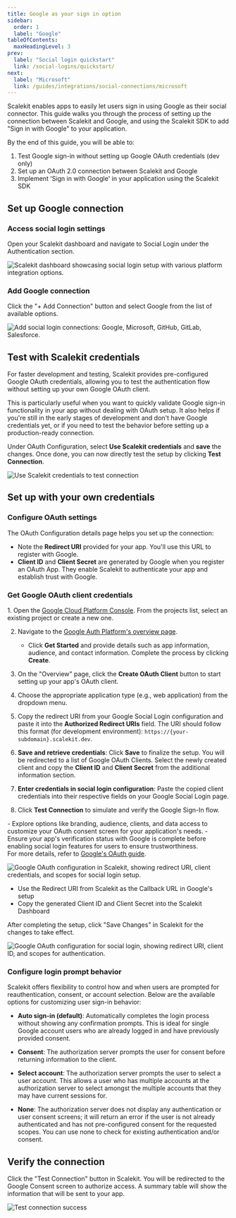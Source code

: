 ```yaml
---
title: Google as your sign in option
sidebar:
  order: 1
  label: "Google"
tableOfContents:
  maxHeadingLevel: 3
prev:
  label: "Social login quickstart"
  link: /social-logins/quickstart/
next:
  label: "Microsoft"
  link: /guides/integrations/social-connections/microsoft
---
```



Scalekit enables apps to easily let users sign in using Google as their social connector. This guide walks you through the process of setting up the connection between Scalekit and Google, and using the Scalekit SDK to add "Sign in with Google" to your application.

By the end of this guide, you will be able to:

1. Test Google sign-in without setting up Google OAuth credentials (dev only)
2. Set up an OAuth 2.0 connection between Scalekit and Google
3. Implement 'Sign in with Google' in your application using the Scalekit SDK

## Set up Google connection

### Access social login settings

Open your Scalekit dashboard and navigate to Social Login under the Authentication section.

![Scalekit dashboard showcasing social login setup with various platform integration options.](@/assets/docs/guides/social-connections/google-social/1-navigate-to-social-logins.png)

### Add Google connection

Click the "+ Add Connection" button and select Google from the list of available options.

![Add social login connections: Google, Microsoft, GitHub, GitLab, Salesforce.](@/assets/docs/guides/social-connections/google-social/2-list-social-logins.png)

## Test with Scalekit credentials

For faster development and testing, Scalekit provides pre-configured Google OAuth credentials, allowing you to test the authentication flow without setting up your own Google OAuth client.

This is particularly useful when you want to quickly validate Google sign-in functionality in your app without dealing with OAuth setup. It also helps if you're still in the early stages of development and don't have Google credentials yet, or if you need to test the behavior before setting up a production-ready connection.

Under OAuth Configuration, select **Use Scalekit credentials** and **save** the changes. Once done, you can now directly test the setup by clicking **Test Connection**.

![Use Scalekit credentials to test connection](@/assets/docs/guides/social-connections/google-social/2-1-test-scalekit-credentials.png)

## Set up with your own credentials

### Configure OAuth settings

The OAuth Configuration details page helps you set up the connection:

- Note the **Redirect URI** provided for your app. You'll use this URL to register with Google.
- **Client ID** and **Client Secret** are generated by Google when you register an OAuth App. They enable Scalekit to authenticate your app and establish trust with Google.

### Get Google OAuth client credentials

<Steps>
1. Open the <a href="https://console.cloud.google.com/" target="_blank" rel="noopener">Google Cloud Platform Console</a>. From the projects list, select an existing project or create a new one.

2. Navigate to the <a href="https://console.cloud.google.com/auth/overview" target="_blank" rel="noopener">Google Auth Platform's overview page</a>.
   - Click **Get Started** and provide details such as app information, audience, and contact information. Complete the process by clicking **Create**.

3. On the "Overview" page, click the **Create OAuth Client** button to start setting up your app's OAuth client.

4. Choose the appropriate application type (e.g., web application) from the dropdown menu.

5. Copy the redirect URI from your Google Social Login configuration and paste it into the **Authorized Redirect URIs** field. The URI should follow this format (for development environment): `https://{your-subdomain}.scalekit.dev`.

6. **Save and retrieve credentials**: Click **Save** to finalize the setup. You will be redirected to a list of Google OAuth Clients. Select the newly created client and copy the **Client ID** and **Client Secret** from the additional information section.

7. **Enter credentials in social login configuration**: Paste the copied client credentials into their respective fields on your Google Social Login page.

8. Click **Test Connection** to simulate and verify the Google Sign-In flow.
</Steps>

<Aside type="note">
- Explore options like branding, audience, clients, and data access to customize your OAuth consent screen for your application's needs.
- Ensure your app's verification status with Google is complete before enabling social login features for users to ensure trustworthiness.
</Aside>
For more details, refer to <a href="https://support.google.com/cloud/answer/6158849" target="_blank" rel="noopener">Google's OAuth guide</a>.

![Google OAuth configuration in Scalekit, showing redirect URI, client credentials, and scopes for social login setup.](@/assets/docs/common/social-connections/3-google-oauth-config.png)

- Use the Redirect URI from Scalekit as the Callback URL in Google's setup
- Copy the generated Client ID and Client Secret into the Scalekit Dashboard

After completing the setup, click "Save Changes" in Scalekit for the changes to take effect.

![Google OAuth configuration for social login, showing redirect URI, client ID, and scopes for authentication.](@/assets/docs/guides/social-connections/google-social/4-after-oauth-config.png)

### Configure login prompt behavior

Scalekit offers flexibility to control how and when users are prompted for reauthentication, consent, or account selection. Below are the available options for customizing user sign-in behavior:

- **Auto sign-in (default)**:
  Automatically completes the login process without showing any confirmation prompts. This is ideal for single Google account users who are already logged in and have previously provided consent.

- **Consent**:
  The authorization server prompts the user for consent before returning information to the client.

- **Select account**:
  The authorization server prompts the user to select a user account. This allows a user who has multiple accounts at the authorization server to select amongst the multiple accounts that they may have current sessions for.

- **None**:
  The authorization server does not display any authentication or user consent screens; it will return an error if the user is not already authenticated and has not pre-configured consent for the requested scopes. You can use none to check for existing authentication and/or consent.

## Verify the connection

Click the "Test Connection" button in Scalekit. You will be redirected to the Google Consent screen to authorize access. A summary table will show the information that will be sent to your app.

![Test connection success](@/assets/docs/guides/social-connections/google-social/5-successful-test-connection.png)
